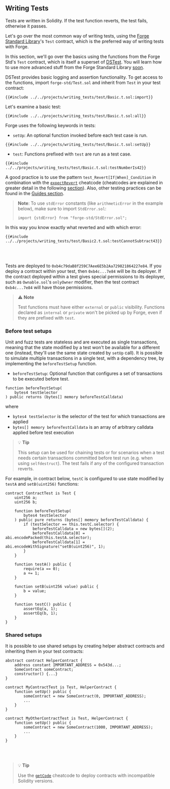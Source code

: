 ## Writing Tests

Tests are written in Solidity. If the test function reverts, the test fails, otherwise it passes.

Let's go over the most common way of writing tests, using the [Forge Standard Library](https://github.com/foundry-rs/forge-std)'s `Test` contract, which is the preferred way of writing tests with Forge.

In this section, we'll go over the basics using the functions from the Forge Std's `Test` contract, which is itself a superset of [DSTest](https://github.com/dapphub/ds-test). You will learn how to use more advanced stuff from the Forge Standard Library [soon](./forge-std.md).

DSTest provides basic logging and assertion functionality. To get access to the functions, import `forge-std/Test.sol` and inherit from `Test` in your test contract:

```solidity
{{#include ../../projects/writing_tests/test/Basic.t.sol:import}}
```

Let's examine a basic test:

```solidity
{{#include ../../projects/writing_tests/test/Basic.t.sol:all}}
```

Forge uses the following keywords in tests:

- `setUp`: An optional function invoked before each test case is run.

```solidity
{{#include ../../projects/writing_tests/test/Basic.t.sol:setUp}}
```

- `test`: Functions prefixed with `test` are run as a test case.

```solidity
{{#include ../../projects/writing_tests/test/Basic.t.sol:testNumberIs42}}
```

A good practice is to use the pattern `test_Revert[If|When]_Condition` in combination with the [`expectRevert`](../cheatcodes/expect-revert.md) cheatcode (cheatcodes are explained in greater detail in the following [section](./cheatcodes.md)). Also, other testing practices can be found in the [Guides section](../guides/best-practices.md).

> **Note**: To use `stdError` constants (like `arithmeticError` in the example below), make sure to import `StdError.sol`:
>
> ```solidity
> import {stdError} from "forge-std/StdError.sol";
> ```

In this way you know exactly what reverted and with which error:

```solidity
{{#include ../../projects/writing_tests/test/Basic2.t.sol:testCannotSubtract43}}
```

<br></br>

Tests are deployed to `0xb4c79daB8f259C7Aee6E5b2Aa729821864227e84`. If you deploy a contract within your test, then
`0xb4c...7e84` will be its deployer. If the contract deployed within a test gives special permissions to its deployer,
such as `Ownable.sol`'s `onlyOwner` modifier, then the test contract `0xb4c...7e84` will have those permissions.

> ⚠️ **Note**
>
> Test functions must have either `external` or `public` visibility. Functions declared as `internal` or
> `private` won't be picked up by Forge, even if they are prefixed with `test`.

### Before test setups

Unit and fuzz tests are stateless and are executed as single transactions, meaning that the state modified by a test won't be available for a different one (instead, they'll use the same state created by `setUp` call).
It is possible to simulate multiple transactions in a single test, with a dependency tree, by implementing the `beforeTestSetup` function.

- `beforeTestSetup`: Optional function that configures a set of transactions to be executed before test.

```solidity
function beforeTestSetup(
    bytes4 testSelector
) public returns (bytes[] memory beforeTestCalldata)
```

where

- `bytes4 testSelector` is the selector of the test for which transactions are applied
- `bytes[] memory beforeTestCalldata` is an array of arbitrary calldata applied before test execution

> 💡 **Tip**
>
> This setup can be used for chaining tests or for scenarios when a test needs certain transactions committed before test run (e.g. when using `selfdestruct`).
> The test fails if any of the configured transaction reverts.

For example, in contract below, `testC` is configured to use state modified by `testA` and `setB(uint256)` functions:

```solidity
contract ContractTest is Test {
    uint256 a;
    uint256 b;

    function beforeTestSetup(
        bytes4 testSelector
    ) public pure returns (bytes[] memory beforeTestCalldata) {
        if (testSelector == this.testC.selector) {
            beforeTestCalldata = new bytes[](2);
            beforeTestCalldata[0] = abi.encodePacked(this.testA.selector);
            beforeTestCalldata[1] = abi.encodeWithSignature("setB(uint256)", 1);
        }
    }

    function testA() public {
        require(a == 0);
        a += 1;
    }

    function setB(uint256 value) public {
        b = value;
    }

    function testC() public {
        assertEq(a, 1);
        assertEq(b, 1);
    }
}
```

### Shared setups

It is possible to use shared setups by creating helper abstract contracts and inheriting them in your test contracts:

```solidity
abstract contract HelperContract {
    address constant IMPORTANT_ADDRESS = 0x543d...;
    SomeContract someContract;
    constructor() {...}
}

contract MyContractTest is Test, HelperContract {
    function setUp() public {
        someContract = new SomeContract(0, IMPORTANT_ADDRESS);
        ...
    }
}

contract MyOtherContractTest is Test, HelperContract {
    function setUp() public {
        someContract = new SomeContract(1000, IMPORTANT_ADDRESS);
        ...
    }
}
```

<br></br>

> 💡 **Tip**
>
> Use the [`getCode`](../cheatcodes/get-code.md) cheatcode to deploy contracts with incompatible Solidity versions.
